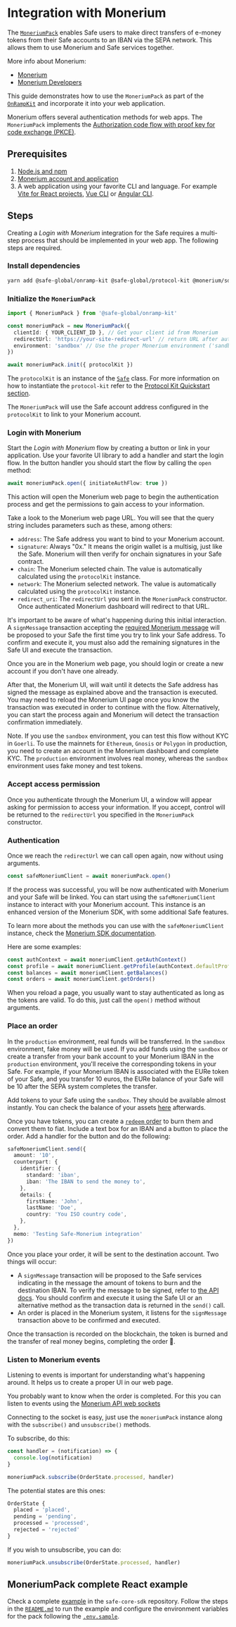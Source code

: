 
# Integration with Monerium

The [`MoneriumPack`](https://github.com/safe-global/safe-core-sdk/tree/main/packages/onramp-kit/src/packs/monerium) enables Safe users to make direct transfers of e-money tokens from their Safe accounts to an IBAN via the SEPA network. This allows them to use Monerium and Safe services together.

More info about Monerium:

- [Monerium](https://monerium.com)
- [Monerium Developers](https://monerium.dev)

This guide demonstrates how to use the `MoneriumPack` as part of the [`OnRampKit`](https://github.com/safe-global/safe-core-sdk/tree/main/packages/onramp-kit) and incorporate it into your web application.

Monerium offers several authentication methods for web apps. The `MoneriumPack` implements the [Authorization code flow with proof key for code exchange (PKCE)](https://monerium.dev/docs/api#authentication).

## Prerequisites

1. [Node.js and npm](https://docs.npmjs.com/downloading-and-installing-node-js-and-npm)
2. [Monerium account and application](https://monerium.dev/docs/getting-started/create-app)
3. A web application using your favorite CLI and language. For example [Vite for React projects](https://vitejs.dev/guide/#scaffolding-your-first-vite-project), [Vue CLI](https://cli.vuejs.org/guide/creating-a-project.html#vue-create) or [Angular CLI](https://angular.io/cli/new).

## Steps

Creating a _Login with Monerium_ integration for the Safe requires a multi-step process that should be implemented in your web app. The following steps are required.

<Steps>

  ### Install dependencies

  ```bash
  yarn add @safe-global/onramp-kit @safe-global/protocol-kit @monerium/sdk
  ```

  ### Initialize the `MoneriumPack`

  ```typescript
  import { MoneriumPack } from '@safe-global/onramp-kit'

  const moneriumPack = new MoneriumPack({
    clientId: { YOUR_CLIENT_ID }, // Get your client id from Monerium
    redirectUrl: 'https://your-site-redirect-url' // return URL after authenticating in Monerium
    environment: 'sandbox' // Use the proper Monerium environment ('sandbox' | 'production')})
  })

  await moneriumPack.init({ protocolKit })
  ```

  The `protocolKit` is an instance of the [`Safe`](https://github.com/safe-global/safe-core-sdk/blob/main/packages/protocol-kit/src/Safe.ts) class. For more information on how to instantiate the `protocol-kit` refer to the [Protocol Kit Quickstart section](../../protocol-kit.mdx).

  The `MoneriumPack` will use the Safe account address configured in the `protocolKit` to link to your Monerium account.

  ### Login with Monerium
  
  Start the _Login with Monerium_ flow by creating a button or link in your application. Use your favorite UI library to add a handler and start the login flow. In the button handler you should start the flow by calling the `open` method:

  ```typescript
  await moneriumPack.open({ initiateAuthFlow: true })
  ```

  This action will open the Monerium web page to begin the authentication process and get the permissions to gain access to your information.

  Take a look to the Monerium web page URL. You will see that the query string includes parameters such as these, among others:

  - `address`: The Safe address you want to bind to your Monerium account.
  - `signature`: Always "0x." It means the origin wallet is a multisig, just like the Safe. Monerium will then verify for onchain signatures in your Safe contract.
  - `chain`: The Monerium selected chain. The value is automatically calculated using the `protocolKit` instance.
  - `network`: The Monerium selected network. The value is automatically calculated using the `protocolKit` instance.
  - `redirect_uri`: The `redirectUrl` you sent in the `MoneriumPack` constructor. Once authenticated Monerium dashboard will redirect to that URL.

  It's important to be aware of what's happening during this initial interaction. A `signMessage` transaction accepting the [required Monerium message](https://monerium.dev/api-docs#operation/auth) will be proposed to your Safe the first time you try to link your Safe address. To confirm and execute it, you must also add the remaining signatures in the Safe UI and execute the transaction.

  Once you are in the Monerium web page, you should login or create a new account if you don't have one already.

  After that, the Monerium UI, will wait until it detects the Safe address has signed the message as explained above and the transaction is executed. You may need to reload the Monerium UI page once you know the transaction was executed in order to continue with the flow. Alternatively, you can start the process again and Monerium will detect the transaction confirmation immediately.

  Note. If you use the `sandbox` environment, you can test this flow without KYC in `Goerli`. To use the mainnets for `Ethereum`, `Gnosis` or `Polygon` in production, you need to create an account in the Monerium dashboard and complete KYC. The `production` environment involves real money, whereas the `sandbox` environment uses fake money and test tokens.

  ### Accept access permission
  
  Once you authenticate through the Monerium UI, a window will appear asking for permission to access your information. If you accept, control will be returned to the `redirectUrl` you specified in the `MoneriumPack` constructor.

  ### Authentication
  
  Once we reach the `redirectUrl` we can call open again, now without using arguments.

  ```typescript
  const safeMoneriumClient = await moneriumPack.open()
  ```

  If the process was successful, you will be now authenticated with Monerium and your Safe will be linked. You can start using the `safeMoneriumClient` instance to interact with your Monerium account. This instance is an enhanced version of the Monerium SDK, with some additional Safe features.

  To learn more about the methods you can use with the `safeMoneriumClient` instance, check the [Monerium SDK documentation](https://monerium.dev/docs/sdk).

  Here are some examples:

  ```typescript
  const authContext = await moneriumClient.getAuthContext()
  const profile = await moneriumClient.getProfile(authContext.defaultProfile)
  const balances = await moneriumClient.getBalances()
  const orders = await moneriumClient.getOrders()
  ```

  When you reload a page, you usually want to stay authenticated as long as the tokens are valid. To do this, just call the `open()` method without arguments.

  ### Place an order
  
  In the `production` environment, real funds will be transferred. In the `sandbox` environment, fake money will be used. If you add funds using the `sandbox` or create a transfer from your bank account to your Monerium IBAN in the `production` environment, you'll receive the corresponding tokens in your Safe. For example, if your Monerium IBAN is associated with the EURe token of your Safe, and you transfer 10 euros, the EURe balance of your Safe will be 10 after the SEPA system completes the transfer.

  Add tokens to your Safe using the `sandbox`. They should be available almost instantly. You can check the balance of your assets [here](https://app.safe.global/balances) afterwards.

  Once you have tokens, you can create a [`redeem` order](https://monerium.dev/api-docs#operation/post-orders) to burn them and convert them to fiat. Include a text box for an IBAN and a button to place the order. Add a handler for the button and do the following:

  ```typescript
  safeMoneriumClient.send({
    amount: '10',
    counterpart: {
      identifier: {
        standard: 'iban',
        iban: 'The IBAN to send the money to',
      },
      details: {
        firstName: 'John',
        lastName: 'Doe',
        country: 'You ISO country code',
      },
    },
    memo: 'Testing Safe-Monerium integration'
  })
  ```

  Once you place your order, it will be sent to the destination account. Two things will occur:

  - A `signMessage` transaction will be proposed to the Safe services indicating in the message the amount of tokens to burn and the destination IBAN. To verify the message to be signed, refer to [the API docs](https://monerium.dev/api-docs#operation/post-orders).
    You should confirm and execute it using the Safe UI or an alternative method as the transaction data is returned in the `send()` call.
  - An order is placed in the Monerium system, it listens for the `signMessage` transaction above to be confirmed and executed.

  Once the transaction is recorded on the blockchain, the token is burned and the transfer of real money begins, completing the order 🚀.

  ### Listen to Monerium events
  
  Listening to events is important for understanding what's happening around. It helps us to create a proper UI in our web page.

  You probably want to know when the order is completed. For this you can listen to events using the [Monerium API web sockets](https://monerium.dev/api-docs#operation/profile-orders-notifications)

  Connecting to the socket is easy, just use the `moneriumPack` instance along with the `subscribe()` and `unsubscribe()` methods. 

  To subscribe, do this:

  ```typescript
  const handler = (notification) => {
    console.log(notification)
  }

  moneriumPack.subscribe(OrderState.processed, handler)
  ```

  The potential states are this ones:

  ```typescript
  OrderState {
    placed = 'placed',
    pending = 'pending',
    processed = 'processed',
    rejected = 'rejected'
  }
  ```

  If you wish to unsubscribe, you can do:

  ```typescript
  moneriumPack.unsubscribe(OrderState.processed, handler)
  ```

</Steps>

## MoneriumPack complete React example

Check a complete [example](https://github.com/safe-global/safe-core-sdk/blob/main/packages/onramp-kit/example/client) in the `safe-core-sdk` repository. Follow the steps in the [`README.md`](https://github.com/safe-global/safe-core-sdk/blob/main/packages/onramp-kit/example/client/README.md) to run the example and configure the environment variables for the pack following the [`.env.sample`](https://github.com/safe-global/safe-core-sdk/blob/main/packages/onramp-kit/example/client/.env.sample).
